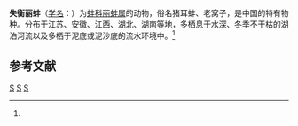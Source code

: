 {{Speciesbox
| taxon = Lamprotula tortuosa
| binomial_authority = (Lea, 1865)<ref name='id11276'>{{cite web| url =http://www.bioinfo.cn/db05/BjdwSpecies.php?action=view&id=11276| title =失衡丽蚌| work =《中国动物物种编目数据库》| publisher =中国科学院微生物研究所| author =中国科学院动物研究所| accessdate =2009-04-28| deadurl =yes| archiveurl =https://web.archive.org/web/20160305104746/http://www.bioinfo.cn/db05/BjdwSpecies.php?action=view&id=11276| archivedate =2016-03-05}}</ref>
}}

'''失衡丽蚌'''（[[学名|学名]]：{{lang|la|''Lamprotula tortuosa''}}）为[[蚌科|蚌科]][[丽蚌属|丽蚌属]]的动物，俗名猪耳蚌、老窝子，是中国的特有物种。分布于[[江苏|江苏]]、[[安徽|安徽]]、[[江西|江西]]、[[湖北|湖北]]、[[湖南|湖南]]等地，多栖息于水深、冬季不干枯的湖泊河流以及多栖于泥底或泥沙底的流水环境中。<ref name='id11276'/>

== 参考文献 ==
{{reflist}}
{{taxonbar}}
[[Category:_1865年描述的动物|S]]
[[Category:丽蚌属|S]]
[[Category:中国特有软体动物|S]]